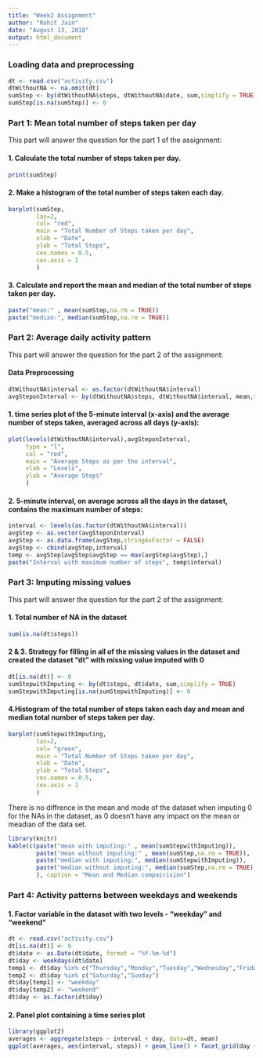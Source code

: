 ---
title: "Week2 Assignment"
author: "Rohit Jain"
date: "August 13, 2018"
output: html_document
---

### Loading data and preprocessing

```{r,echo=TRUE}
dt <- read.csv("activity.csv")
dtWithoutNA <- na.omit(dt)
sumStep <- by(dtWithoutNA$steps, dtWithoutNA$date, sum,simplify = TRUE)
sumStep[is.na(sumStep)] <- 0
```

### Part 1:  Mean total number of steps taken per day

This part will answer the question for the part 1 of the assignment:


#### 1. Calculate the total number of steps taken per day.


```{r}
print(sumStep)
```

#### 2. Make a histogram of the total number of steps taken each day.


```{r}
barplot(sumStep,
        las=2,
        col= "red",
        main = "Total Number of Steps taken per day",
        xlab = "Date",
        ylab = "Total Steps",
        cex.names = 0.5,
        cex.axis = 1
        )
```

#### 3. Calculate and report the mean and median of the total number of steps taken per day.

```{r}
paste("mean:" , mean(sumStep,na.rm = TRUE))
paste("median:", median(sumStep,na.rm = TRUE))
```

### Part 2:  Average daily activity pattern

This part will answer the question for the part 2 of the assignment:

#### Data Preprocessing

```{r}
dtWithoutNA$interval <- as.factor(dtWithoutNA$interval)
avgSteponInterval <- by(dtWithoutNA$steps, dtWithoutNA$interval, mean,simplify = TRUE)
```

#### 1.  time series plot of the 5-minute interval (x-axis) and the average number of steps taken, averaged across all days (y-axis):

```{r}
plot(levels(dtWithoutNA$interval),avgSteponInterval,
     type = "l",
     col = "red",
     main = "Average Steps as per the interval",
     xlab = "Levels",
     ylab = "Average Steps"
     )
```

#### 2. 5-minute interval, on average across all the days in the dataset, contains the maximum number of steps:

```{r}
interval <- levels(as.factor(dtWithoutNA$interval))
avgStep <- as.vector(avgSteponInterval)
avgStep <- as.data.frame(avgStep,stringAsFactor = FALSE)
avgStep <- cbind(avgStep,interval)
temp <- avgStep[avgStep$avgStep == max(avgStep$avgStep),]
paste("Interval with maximum number of steps", temp$interval)
```

### Part 3:  Imputing missing values

This part will answer the question for the part 2 of the assignment:

#### 1. Total number of NA in the dataset
```{r}
sum(is.na(dt$steps))
```


#### 2 & 3. Strategy for filling in all of the missing values in the dataset and created the dataset "dt" with missing value imputed with 0

```{r}
dt[is.na(dt)] <- 0
sumStepwithImputing <- by(dt$steps, dt$date, sum,simplify = TRUE)
sumStepwithImputing[is.na(sumStepwithImputing)] <- 0
```

#### 4.Histogram of the total number of steps taken each day and mean and median total number of steps taken per day.

```{r}
barplot(sumStepwithImputing,
        las=2,
        col= "green",
        main = "Total Number of Steps taken per day",
        xlab = "Date",
        ylab = "Total Steps",
        cex.names = 0.5,
        cex.axis = 1
        )
```

There is no diffrence in the mean and mode of the dataset when imputing 0 for the NAs in the dataset, as 0 doesn't have any impact on the mean or meadian of the data set.

```{r}
library(knitr)
kable(c(paste("mean with imputing:" , mean(sumStepwithImputing)),
        paste("mean without imputing:" , mean(sumStep,na.rm = TRUE)),
        paste("median with imputing:", median(sumStepwithImputing)),
        paste("median without imputing:", median(sumStep,na.rm = TRUE))
        ), caption = "Mean and Median compairision")
```

### Part 4:  Activity patterns between weekdays and weekends

#### 1. Factor variable in the dataset with two levels - "weekday" and "weekend"

```{r}
dt <- read.csv("activity.csv")
dt[is.na(dt)] <- 0
dt$date <- as.Date(dt$date, format = "%Y-%m-%d")
dt$day <- weekdays(dt$date)
temp1 <- dt$day %in% c("Thursday","Monday","Tuesday","Wednesday","Friday")
temp2 <- dt$day %in% c("Saturday","Sunday")
dt$day[temp1] <- "weekday"
dt$day[temp2] <- "weekend"
dt$day <- as.factor(dt$day)
```

#### 2. Panel plot containing a time series plot

```{r}
library(ggplot2)
averages <- aggregate(steps ~ interval + day, data=dt, mean)
ggplot(averages, aes(interval, steps)) + geom_line() + facet_grid(day ~ .) + xlab("5-minute interval") + ylab("Number of steps")
```